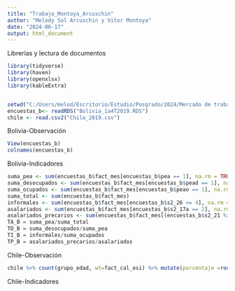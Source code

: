 ```yaml
---
title: "Trabajo_Montoya_Arcuschin"
author: "Melody Sol Arcuschin y Vitor Montoya"
date: "2024-06-17"
output: html_document
---
```


Librerías y lectura de documentos
```r
library(tidyverse)
library(haven)
library(openxlsx)
library(kableExtra)


setwd("C:/Users/melod/Escritorio/Estudio/Posgrado/2024/Mercado de trabajo/Evaluación/Evaluacion/")
encuestas_b<- readRDS("Bolivia_1a4T2019.RDS")
chile <- read.csv2("Chile_2019.csv")
```

Bolivia-Observación
```r
View(encuestas_b)
colnames(encuestas_b)
```

Bolivia-Indicadores
```r
suma_pea <- sum(encuestas_b$fact_mes[encuestas_b$pea == 1], na.rm = TRUE)
suma_desocupados <- sum(encuestas_b$fact_mes[encuestas_b$pead == 1], na.rm = TRUE)
suma_ocupados <- sum(encuestas_b$fact_mes[encuestas_b$peao == 1], na.rm = TRUE)
suma_total <- sum(encuestas_b$fact_mes)
informales <- sum(encuestas_b$fact_mes[encuestas_b$s2_26 <= 4], na.rm = TRUE)
asalariados <- sum(encuestas_b$fact_mes[encuestas_b$s2_17a == 2], na.rm = TRUE)
asalariados_precarios <- sum(encuestas_b$fact_mes[(encuestas_b$s2_21 %in% c(2,3, 5)) | (encuestas_b$s2_21a != 3)], na.rm = TRUE)
TA_B = suma_pea/suma_total
TD_B = suma_desocupados/suma_pea
TI_B = informales/suma_ocupados
TP_B = asalariados_precarios/asalariados
```

Chile-Observación
```r
chile %>% count(grupo_edad, wt=fact_cal_esi) %>% mutate(porcentaje =round((n/sum(n)*100), digits = 1))
```

Chile-Indicadores
```r
```

